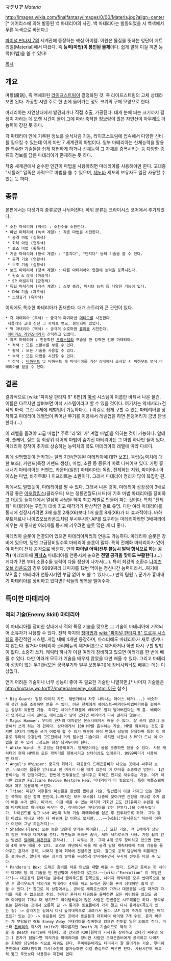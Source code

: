 '''マテリア''' ''Materia''

http://images.wikia.com/finalfantasy/images/0/00/Materia.jpg?align=center [* 에어리스에 의해 발동된 백 마테리아의 사진. 백 마테리아는 발동되었을 시 백색에서 푸른 녹색으로 바뀐다.]


[[파이널 판타지 7]]의 세계관에 등장하는 핵심 아이템. 어원은 물질을 뜻하는 영단어 메트리얼(Material)에서 따왔다. 즉 '''능력(마법)이 봉인된 물체'''이다. 쉽게 말해 이걸 끼면 능력(마법)을 쓸 수 있다!

[[목차]]

== 개요 ==
마황(魔晄), 즉 액체화된 [[라이프스트림]]이 결정화된 것. 즉 라이프스트림의 고체 상태라 보면 된다. 가공할 시엔 주로 한 손에 들어가는 정도 크기의 구체 모양으로 한다.

마테리아는 자연상태에서 발견되거나 직접 추출, 가공된다. 대개 눈에 띄는 크기까지 결정이 자라는 데 오랜 시간이 들어 그에 따라 축적한 정보량이 많은 자연산이 아무래도 더 능력이 강한 듯 하다.

각 마테리아 안에 기록된 정보를 술식처럼 기동, 라이프스트림에 접속해서 다양한 신비를 일으킬 수 있는데 이게 파판 7 세계관의 마법이다. 일부 마테리아는 신체능력을 활용한 특수한 기술들을 쉽게 재현하게 하거나 신체능력 그 자체를 증폭시키는 등 다양한 종류의 정보를 담은 마테리아가 존재하는 듯 하다.

작중 세계관에서 순수한 인간이 마법을 사용하려면 마테리아를 사용해야만 한다. 고대종 "세틀러" 일족은 자력으로 마법을 쓸 수 있으며, [[제노바]] 세포의 보유자도 일단 사용할 수 있는 듯 하다.

== 종류 ==
본편에서는 다섯가지 종류로만 나뉘어진다. 하위 분류는 크라이시스 코어에서 추가되었다.

 * 소환 마테리아 (적색) : 소환수를 소환한다.
 * 마법 마테리아 (녹색 계열) : 각종 마법을 시전한다.
  * 공격 마법 (심록색)
  * 회복 마법 (연두색)
  * 보조 마법 (황록색)
 * 기술 마테리아 (황색 계열) : "훔치다", "던지다" 등의 기술을 쓸 수 있다.
  * 공격 기술 (연황색)
  * 보조 기술 (심황색)
 * 보조 마테리아 (청색 계열) : 다른 마테리아와 연결해 능력을 증폭시킨다.
  * 원소 & 상태 (하늘색)
  * SP 어빌리티 (군청색)
 * 독립 마테리아 (자색 계열) : 스탯 증감, 패시브 능력 등 다양한 기능이 있다.
  * DMW 기술 (자주색)
  * 스탯증가 (흑자색)

이외에도 특수한 마테리아가 존재한다. 대개 스토리와 큰 관련이 있다.

 * 흑 마테리아 (흑색) : 궁극의 파괴마법 [[메테오]]를 시전한다.
  세틀러의 고대 신전 그 자체로 변모, 봉인되어 있었다.
 * 백 마테리아 (백색) : 궁극의 수호마법 [[홀리]]를 시전한다.
  [[에어리스 게인즈버러]]가 간직하고 있었다.
 * 휴즈 마테리아 : 전통적인 [[크리스털]]의 모습을 한 강력한 인공 마테리아.
  * 적색 : 모든 소환수를 부를 수 있다.
  * 황색 : 모든 기술을 사용할 수 있다.
  * 녹색 : 모든 마법을 시전할 수 있다.
  * 청색 : [[바하무트]] 및 바하무트 개 마테리아를 가진 상태에서 조사할 시 바하무트 영식 마테리아를 얻을 수 있다.

== 결론 ==
결과적으로 [wiki:"파이널 판타지 6" 6편]의 [[마석]] 시스템이 이름만 바꿔서 나온 물건. 이름은 다르지만 살펴보면 마석 시스템이라고 할 수 있을 것이다. 여기서는 악세서리+전작의 마석. 그런 주제에 레벌업이 가능하다.(…) 이걸로 쉽게 구할 수 있는 마테리아를 장착하고 마테리아 레벨업이 뛰어난 무기를 이용해서 레벨업을 하면 돈덩어리가 금방 탄생한다.(…)

이 레벨을 올려야 고급 마법[* 주로 '라'와 '가' 계열 마법]을 익히는 것이 가능하다. 알테마, 풀케어, 실드 등 최상위 티어의 마법이 숨겨진 마테리아는 그 마법 하나만 들어 있다. 마테리아 장착이 추가로 상승하는 능력치의 폭도 마테리아의 레벨에 따라 다르다.

위에 설명했듯이 전작과는 달리 지원(연동된 마테리아에 대한 보조), 독립(능력치에 대한 보조), 커맨드(특정 커맨드 생성), 마법, 소환 등 종류가 따로 나뉘어져 있다. 가령 흉내내기 마테리아는 커맨드, 카운터(일반) 마테리아는 독립, 전체화는 지원, 파이어나 아이스는 마법, 바하무트나 이프리트는 소환이다. 그래서 마테리아 정리가 많이 복잡한 편.

위에서도 말했듯이, 마테리아를 팔 수 있다. 그래서 나온 것이, 마테리아 성장성이 3배로 가장 좋은 [[아포칼립스]](클라우드) 또는 청룡언월도(시드)에 기초 마법 마테리아를 장비하고 대공동 늪지대에서 열심히 사냥을 하여 최고 레벨로 만들어 파는 것이다. 특히 "전체화" 마테리아는 구입가 대비 최고 매각가가 환상적인 걸로 유명. 다만 여러 마테리아를 동시에 성장시키려면 3배 슬롯 2개(X6)보다 1배 슬롯 8개(X8)가 더 효과적이다. 바하무트제로나 나이츠오브라운드처럼 무시무시한 AP를 요구하는 마테리아라면 3배짜리에 끼우는 게 좋지만 여러개를 동시에 키우려면 슬롯 많은 게 더 좋다.

마테리아 슬롯이 연결되어 있으면 마테리아끼리의 연동도 가능하다. 마테리아 슬롯은 장비에 있으며, 당연 고급장비일수록 마테리아 슬롯이 많다. 특히 전체화 마테리아가 있어야 마법이 전체 공격으로 바뀐다. 만약 '''파이널 어택(전투 블능시 발악 형식으로 하는 공격)''' 마테리아에 '''[[피닉스]]''' 마테리아를 연동시켜 놓으면 '''전멸 공격을 맞아도 부활한다.'''(…) 게다가 7편 부터 소환수들 능력이 다들 정신이 나가서(…). 특히 최강의 소환수 [[나이츠 오브 라운드]]의 경우 9999짜리 대미지를 12번 먹이는 정신나간 능력이라서...여기에 MP 흡수 마테리아 연동시키면 부담 없이 또 쓸 수 있다.(…) 만약 팀원 누군가가 흉내내기 마테리아를 장비하고 있다면? 적들의 명복을 빌어주자.

== 특이한 마테리아 ==
=== 적의 기술(Enemy Skill) 마테리아 ===
이 마테리아를 장비한 상태에서 적의 특정 기술을 맞으면 그 기술이 마테리아에 기억되어 소유자가 사용할 수 있다. 전작 까지의 [[청마법]]과 [[wiki:"파이널 판타지 8" 드로우 시스템]]의 중간적인 시스템.
게임 내에 4개만 등장하며, 마스터해도 마테리아가 새로 생겨나지 않는다. 팔거나 마테리아 관리메뉴의 제거버튼으로 제거하거나 하면 다시 구할 방법이 없다. 소중히 쓰자.
캐릭터 하나가 이걸 여러개 장비하고 있으면 여러개를 한 번에 배울 수 있다. 다만 여러개 모두가 기술을 배우지 않았을 때만 배울 수 있다. 그리고 마테리아 성장이 없는 무기들(모든 궁극무기와 일부 보통무기)에 장비시켜놔도 배우는 데는 이상없다.

얻기 어려운 기술이나 너무 성능이 좋아 꼭 필요한 기술만 나열하면,[* 나머지 기술들은 [[http://inxtasy.wo.to/ff7/materia/enemy_skill.html 이곳]] 참조]

 * Big Guard: 일칭 마이티 가드. 해변가에서 자주 나타나는 페이스 허거(...) 비슷하게 생긴 놈을 조종하면 얻을 수 있다. 아군 전체에게 헤이스트+배리어+마법배리어를 걸어주는 상당히 유용한 기술. 하지만 헤이스트때문에 배리어도 빨리 달아버린다는 게 흠. 배리어가 없어지고 다시 걸어도 헤이스트가 남아 있다면 배리어가 다시 걸리지 않는다. 
 * Magic Hammer: 우타이 근처의 대파같은 몬스터에게서 배울 수 있다. 잘 쓰지 않으니 조종해서 쓰게 하는 게 편하다. 상대에게서 100 MP를 흡수하는 기술. MP를 회복하는 것도 좋지만 상대가 마법을 쓰기 어렵게 할 수 있기 때문에 여러 면에서 상당히 유용하며 특히 이 이유로 우타이 오강탑의 고도전에서 거의 필수인 기술이다. 하지만 시전시 3 MP가 드니 이 마법을 쓸 수 있게 그정도는 항상 남겨두어야 한다.
 * White Wind: 초 고성능 다중회복기. 젬제렛이라는 몹을 조종하면 얻을 수 있다. 사용 캐릭터의 현재 HP만큼 모든 캐릭터를 회복시키고 상태이상도 없애준다. 9999짜리가 사용하면 대박.
 * Angel's Whisper: 궁극의 회복기. 대공동의 드래곤좀비가 나오는 곳에서 싸우다 보면, 나오라는 몹들은 안나오고 웬 여자가 나올 때가 있는데 이 여자를 조종하면 얻는다. 1인용이라는 게 단점이지만, 한번에 전투불능도 살려주고 회복도 만피로 채워주는 기술. 이거 하나만 있으면 Fullcure Revive Restore Heal 마테리아가 다 필요없다. 특히 배틀스퀘어에서 매우 유용하게 쓰인다.
 * Trine: 파판7 덕후들의 피눈물을 한번쯤 뽑아낸 기술. 일반몹이 이걸 가지고 있는 경우는 북쪽의 설산 절벽 뿐인데,(나머지는 모두 보스몹) 나중에 찾아가면 산장을 지나갈 수가 없어 배울 수가 없다. 따라서, 이걸 배울 수 있는 마지막 기회인 고도 전(유피가 수련을 위해 마지막으로 아버지와 싸우는 것, 리바이어선 마테리아를 얻는 전투다.)을 아껴두었다가, 하이윈드를 얻고 나서 4번째 적의 기술 마테리아를 얻은 후 전투하도록 하자. 그닥 강한 마법도 아니고 딱히 다 배워야 할 이유도 없지만....~~[wiki:"원사운드" 하는데 이유가 어딨어 그냥 하는거지]~~
 * Shadow Flare: 쓰는 놈은 많은데 얻기는 어려운(...) 묘한 기술. 적 1체에게 상당히 강한 무속성 데미지를 준다. 웨폰들과 드래곤 좀비, 세퍼 세피로스가 사용. 가장 쉽게 얻는 방법은 [[알테마 웨폰]]전을 혼자서(...) 싸우는 것. 그때 4개 모두 장비하고 있으면 한번에 4개 모두 배울 수 있다. 코스모 캐년에서 싸울 때 공격 담당 캐릭터에게 적의 기술을 몰아주고 혼자서 공격, 나머지 둘이 회복에 전념하면 된다. 참고로 공격 담당에게 리플레크를 걸어두면, 알테마 웨폰 최후의 발악을 무정하게 반사해주면서 무사히 전투를 마칠 수 있다.
 * Pandora's Box: 드래곤 좀비를 처음 만났을 때'''만''' 배울 수 있다. 드래곤 좀비는 한 세이브 데이터 당 이 기술을 단 한번밖에 사용하지 않는다.~~[wiki:"Execution" 이 게임인가?]~~ 대공동의 갈라지는 길에서 클라우드를 한쪽으로, 나머지 캐릭터를 모두 반대쪽으로 보낸 후 클라우드가 적의기술 마테리아 4개를 끼고 드래곤 좀비를 혼자 상대하면 쉽게 얻을 수 있다.[* 참고로 이 상황에서는, 곧바로 세피로스에게 가거나 대공동을 나갈 때까지 파티를 바꿀 수 없으므로 주의. 하지만 혼자서 대공동을 돌파하면 모든 아이템을 쓸고도 공짜 아이템이 7개나 더 생기므로 아이템욕심이 많은 사람은 한번쯤은 시도해볼만 하다. 정석루트는 갈라지는 곳에서 오른쪽 길 -> 통과후 동료들에게 가지 말고 다시 올라감(폭포가 있는 길) -> 갈라지는 길에서 다시 늪지대쪽으로 내려가서 돌파.(AP 많이 주기로 유명한 매직포트가 있는 곳) -> 동료들이 모인 곳에서 동료들과 대화하여 아이템 7개 수령. 혼자 싸우는 게 부담되긴 해도 Enemy Away 마테리아를 장비하고 있으면 전투할 일은 의외로 적다. 마스터 [[톤베리]]의 즉사기 knife가 까다롭지만 Death 계 기술이므로 적의 기술 중 Death Force에 막힌다. 정 안되면 KOR(원탁의 기사)을 장비하고 있다가 써주면 되고.] 혼자가 힘들다면 적의기술 마테리아를 장비한 사람만 드래곤좀비에게 공격하고 나머지는 회복만 담당하는 식으로 싸워도 된다. 루비웨폰에게도 데미지가 잘 들어가는 기술. 루비웨폰전에서 KOR(원탁의 기사)소환이 불가능하면 이걸 중심으로 싸우면 된다. 사용시간도 비교적 짧고 무엇보다 사용횟수 제한이 없다.
